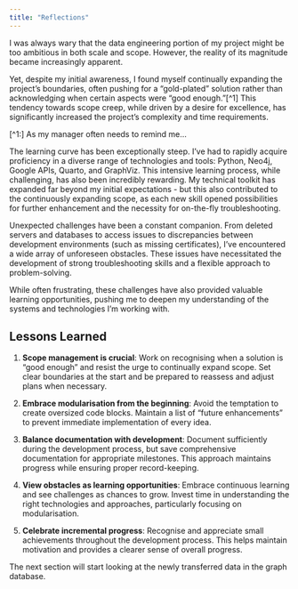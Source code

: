 ```yaml
---
title: "Reflections"
---
```


I was always wary that the data engineering portion of my project might be too ambitious in both scale and scope.  However, the reality of its magnitude became increasingly apparent. 

Yet, despite my initial awareness, I found myself continually expanding the project's boundaries, often pushing for a "gold-plated" solution rather than acknowledging when certain aspects were "good enough."[^1] This tendency towards scope creep, while driven by a desire for excellence, has significantly increased the project's complexity and time requirements.

[^1:] As my manager often needs to remind me...

The learning curve has been exceptionally steep. I've had to rapidly acquire proficiency in a diverse range of technologies and tools: Python, Neo4j, Google APIs, Quarto, and GraphViz. This intensive learning process, while challenging, has also been incredibly rewarding.  My technical toolkit has expanded far beyond my initial expectations - but this also contributed to the continuously expanding scope, as each new skill opened possibilities for further enhancement and the necessity for on-the-fly troubleshooting. 

Unexpected challenges have been a constant companion. From deleted servers and databases to access issues to discrepancies between development environments (such as missing certificates), I've encountered a wide array of unforeseen obstacles. These issues have necessitated the development of strong troubleshooting skills and a flexible approach to problem-solving. 

While often frustrating, these challenges have also provided valuable learning opportunities, pushing me to deepen my understanding of the systems and technologies I'm working with.

## Lessons Learned

1. **Scope management is crucial**: Work on recognising when a solution is "good enough" and resist the urge to continually expand scope. Set clear boundaries at the start and be prepared to reassess and adjust plans when necessary.

2. **Embrace modularisation from the beginning**: Avoid the temptation to create oversized code blocks. Maintain a list of "future enhancements" to prevent immediate implementation of every idea.

3. **Balance documentation with development**: Document sufficiently during the development process, but save comprehensive documentation for appropriate milestones. This approach maintains progress while ensuring proper record-keeping.

4. **View obstacles as learning opportunities**: Embrace continuous learning and see challenges as chances to grow. Invest time in understanding the right technologies and approaches, particularly focusing on modularisation.

5. **Celebrate incremental progress**: Recognise and appreciate small achievements throughout the development process. This helps maintain motivation and provides a clearer sense of overall progress.

The next section will start looking at the newly transferred data in the graph database.